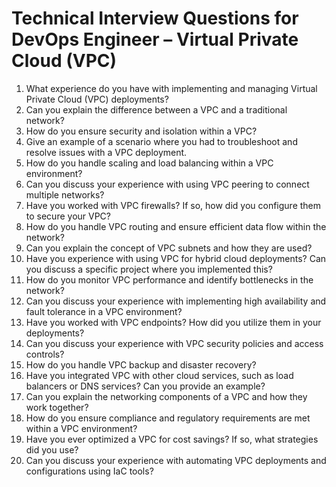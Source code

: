 

# Technical Interview Questions for DevOps Engineer – Virtual Private Cloud (VPC)

1. What experience do you have with implementing and managing Virtual Private Cloud (VPC) deployments?
2. Can you explain the difference between a VPC and a traditional network?
3. How do you ensure security and isolation within a VPC?
4. Give an example of a scenario where you had to troubleshoot and resolve issues with a VPC deployment.
5. How do you handle scaling and load balancing within a VPC environment?
6. Can you discuss your experience with using VPC peering to connect multiple networks?
7. Have you worked with VPC firewalls? If so, how did you configure them to secure your VPC?
8. How do you handle VPC routing and ensure efficient data flow within the network?
9. Can you explain the concept of VPC subnets and how they are used?
10. Have you experience with using VPC for hybrid cloud deployments? Can you discuss a specific project where you implemented this?
11. How do you monitor VPC performance and identify bottlenecks in the network?
12. Can you discuss your experience with implementing high availability and fault tolerance in a VPC environment?
13. Have you worked with VPC endpoints? How did you utilize them in your deployments?
14. Can you discuss your experience with VPC security policies and access controls?
15. How do you handle VPC backup and disaster recovery?
16. Have you integrated VPC with other cloud services, such as load balancers or DNS services? Can you provide an example?
17. Can you explain the networking components of a VPC and how they work together?
18. How do you ensure compliance and regulatory requirements are met within a VPC environment?
19. Have you ever optimized a VPC for cost savings? If so, what strategies did you use?
20. Can you discuss your experience with automating VPC deployments and configurations using IaC tools?